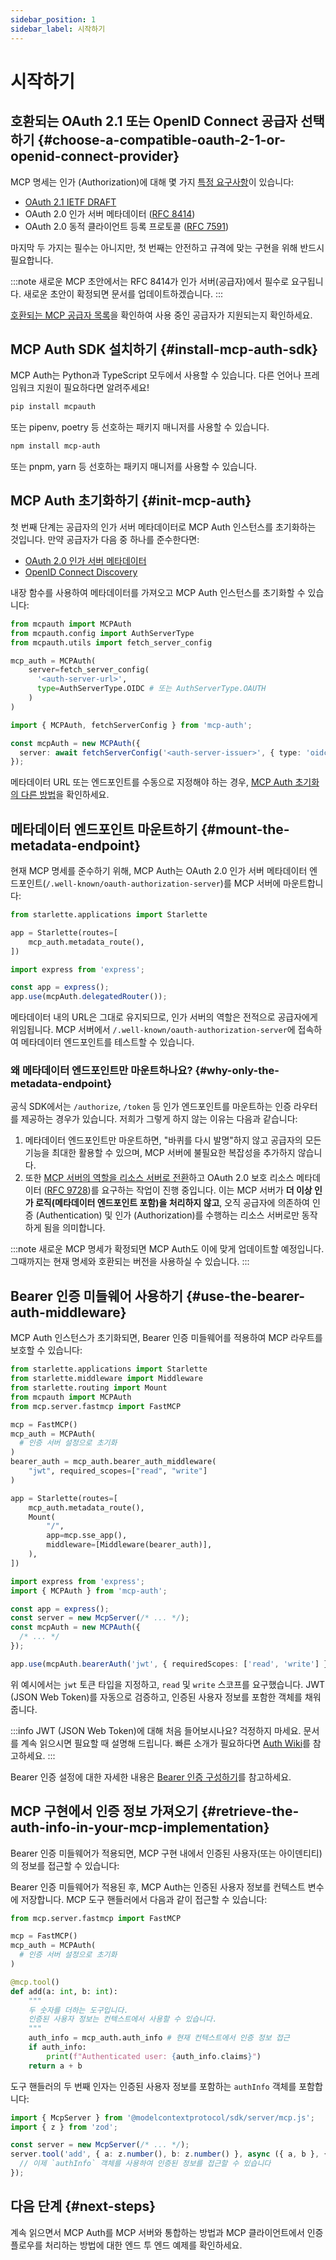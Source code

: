 ```yaml
---
sidebar_position: 1
sidebar_label: 시작하기
---
```



# 시작하기

## 호환되는 OAuth 2.1 또는 OpenID Connect 공급자 선택하기 \{#choose-a-compatible-oauth-2-1-or-openid-connect-provider}

MCP 명세는 인가 (Authorization)에 대해 몇 가지 [특정 요구사항](https://modelcontextprotocol.io/specification/2025-03-26/basic/authorization#1-3-standards-compliance)이 있습니다:

- [OAuth 2.1 IETF DRAFT](https://datatracker.ietf.org/doc/html/draft-ietf-oauth-v2-1-12)
- OAuth 2.0 인가 서버 메타데이터 ([RFC 8414](https://datatracker.ietf.org/doc/html/rfc8414))
- OAuth 2.0 동적 클라이언트 등록 프로토콜 ([RFC 7591](https://datatracker.ietf.org/doc/html/rfc7591))

마지막 두 가지는 필수는 아니지만, 첫 번째는 안전하고 규격에 맞는 구현을 위해 반드시 필요합니다.

:::note
새로운 MCP 초안에서는 RFC 8414가 인가 서버(공급자)에서 필수로 요구됩니다. 새로운 초안이 확정되면 문서를 업데이트하겠습니다.
:::

[호환되는 MCP 공급자 목록](./provider-list.mdx)을 확인하여 사용 중인 공급자가 지원되는지 확인하세요.

## MCP Auth SDK 설치하기 \{#install-mcp-auth-sdk}

MCP Auth는 Python과 TypeScript 모두에서 사용할 수 있습니다. 다른 언어나 프레임워크 지원이 필요하다면 알려주세요!

<Tabs groupId="sdk">
<TabItem value="python" label="Python">

```bash
pip install mcpauth
```

또는 pipenv, poetry 등 선호하는 패키지 매니저를 사용할 수 있습니다.

</TabItem>
<TabItem value="node" label="Node.js">

```bash
npm install mcp-auth
```

또는 pnpm, yarn 등 선호하는 패키지 매니저를 사용할 수 있습니다.

</TabItem>
</Tabs>

## MCP Auth 초기화하기 \{#init-mcp-auth}

첫 번째 단계는 공급자의 인가 서버 메타데이터로 MCP Auth 인스턴스를 초기화하는 것입니다. 만약 공급자가 다음 중 하나를 준수한다면:

- [OAuth 2.0 인가 서버 메타데이터](https://datatracker.ietf.org/doc/html/rfc8414)
- [OpenID Connect Discovery](https://openid.net/specs/openid-connect-discovery-1_0.html)

내장 함수를 사용하여 메타데이터를 가져오고 MCP Auth 인스턴스를 초기화할 수 있습니다:

<Tabs groupId="sdk">
<TabItem value="python" label="Python">

```python
from mcpauth import MCPAuth
from mcpauth.config import AuthServerType
from mcpauth.utils import fetch_server_config

mcp_auth = MCPAuth(
    server=fetch_server_config(
      '<auth-server-url>',
      type=AuthServerType.OIDC # 또는 AuthServerType.OAUTH
    )
)
```

</TabItem>
<TabItem value="node" label="Node.js">

```ts
import { MCPAuth, fetchServerConfig } from 'mcp-auth';

const mcpAuth = new MCPAuth({
  server: await fetchServerConfig('<auth-server-issuer>', { type: 'oidc' }), // 또는 'oauth'
});
```

</TabItem>
</Tabs>

메타데이터 URL 또는 엔드포인트를 수동으로 지정해야 하는 경우, [MCP Auth 초기화의 다른 방법](./configure-server/mcp-auth.mdx#other-ways)을 확인하세요.

## 메타데이터 엔드포인트 마운트하기 \{#mount-the-metadata-endpoint}

현재 MCP 명세를 준수하기 위해, MCP Auth는 OAuth 2.0 인가 서버 메타데이터 엔드포인트(`/.well-known/oauth-authorization-server`)를 MCP 서버에 마운트합니다:

<Tabs groupId="sdk">
<TabItem value="python" label="Python">

```python
from starlette.applications import Starlette

app = Starlette(routes=[
    mcp_auth.metadata_route(),
])
```

</TabItem>
<TabItem value="node" label="Node.js">

```ts
import express from 'express';

const app = express();
app.use(mcpAuth.delegatedRouter());
```

</TabItem>
</Tabs>

메타데이터 내의 URL은 그대로 유지되므로, 인가 서버의 역할은 전적으로 공급자에게 위임됩니다. MCP 서버에서 `/.well-known/oauth-authorization-server`에 접속하여 메타데이터 엔드포인트를 테스트할 수 있습니다.

### 왜 메타데이터 엔드포인트만 마운트하나요? \{#why-only-the-metadata-endpoint}

공식 SDK에서는 `/authorize`, `/token` 등 인가 엔드포인트를 마운트하는 인증 라우터를 제공하는 경우가 있습니다. 저희가 그렇게 하지 않는 이유는 다음과 같습니다:

1. 메타데이터 엔드포인트만 마운트하면, "바퀴를 다시 발명"하지 않고 공급자의 모든 기능을 최대한 활용할 수 있으며, MCP 서버에 불필요한 복잡성을 추가하지 않습니다.
2. 또한 [MCP 서버의 역할을 리소스 서버로 전환](https://github.com/modelcontextprotocol/modelcontextprotocol/issues/205)하고 OAuth 2.0 보호 리소스 메타데이터 ([RFC 9728](https://datatracker.ietf.org/doc/html/rfc9728))를 요구하는 작업이 진행 중입니다. 이는 MCP 서버가 **더 이상 인가 로직(메타데이터 엔드포인트 포함)을 처리하지 않고**, 오직 공급자에 의존하여 인증 (Authentication) 및 인가 (Authorization)를 수행하는 리소스 서버로만 동작하게 됨을 의미합니다.

:::note
새로운 MCP 명세가 확정되면 MCP Auth도 이에 맞게 업데이트할 예정입니다. 그때까지는 현재 명세와 호환되는 버전을 사용하실 수 있습니다.
:::

## Bearer 인증 미들웨어 사용하기 \{#use-the-bearer-auth-middleware}

MCP Auth 인스턴스가 초기화되면, Bearer 인증 미들웨어를 적용하여 MCP 라우트를 보호할 수 있습니다:

<Tabs groupId="sdk">
<TabItem value="python" label="Python">

```python
from starlette.applications import Starlette
from starlette.middleware import Middleware
from starlette.routing import Mount
from mcpauth import MCPAuth
from mcp.server.fastmcp import FastMCP

mcp = FastMCP()
mcp_auth = MCPAuth(
  # 인증 서버 설정으로 초기화
)
bearer_auth = mcp_auth.bearer_auth_middleware(
    "jwt", required_scopes=["read", "write"]
)

app = Starlette(routes=[
    mcp_auth.metadata_route(),
    Mount(
        "/",
        app=mcp.sse_app(),
        middleware=[Middleware(bearer_auth)],
    ),
])
```

</TabItem>
<TabItem value="node" label="Node.js">

```ts
import express from 'express';
import { MCPAuth } from 'mcp-auth';

const app = express();
const server = new McpServer(/* ... */);
const mcpAuth = new MCPAuth({
  /* ... */
});

app.use(mcpAuth.bearerAuth('jwt', { requiredScopes: ['read', 'write'] }));
```

</TabItem>
</Tabs>

위 예시에서는 `jwt` 토큰 타입을 지정하고, `read` 및 `write` 스코프를 요구했습니다. JWT (JSON Web Token)를 자동으로 검증하고, 인증된 사용자 정보를 포함한 객체를 채워줍니다.

:::info
JWT (JSON Web Token)에 대해 처음 들어보시나요? 걱정하지 마세요. 문서를 계속 읽으시면 필요할 때 설명해 드립니다. 빠른 소개가 필요하다면 [Auth Wiki](https://auth.wiki/jwt)를 참고하세요.
:::

Bearer 인증 설정에 대한 자세한 내용은 [Bearer 인증 구성하기](./configure-server/bearer-auth.mdx)를 참고하세요.

## MCP 구현에서 인증 정보 가져오기 \{#retrieve-the-auth-info-in-your-mcp-implementation}

Bearer 인증 미들웨어가 적용되면, MCP 구현 내에서 인증된 사용자(또는 아이덴티티)의 정보를 접근할 수 있습니다:

<Tabs groupId="sdk">
<TabItem value="python" label="Python">

Bearer 인증 미들웨어가 적용된 후, MCP Auth는 인증된 사용자 정보를 컨텍스트 변수에 저장합니다. MCP 도구 핸들러에서 다음과 같이 접근할 수 있습니다:

```python
from mcp.server.fastmcp import FastMCP

mcp = FastMCP()
mcp_auth = MCPAuth(
  # 인증 서버 설정으로 초기화
)

@mcp.tool()
def add(a: int, b: int):
    """
    두 숫자를 더하는 도구입니다.
    인증된 사용자 정보는 컨텍스트에서 사용할 수 있습니다.
    """
    auth_info = mcp_auth.auth_info # 현재 컨텍스트에서 인증 정보 접근
    if auth_info:
        print(f"Authenticated user: {auth_info.claims}")
    return a + b
```

</TabItem>
<TabItem value="node" label="Node.js">

도구 핸들러의 두 번째 인자는 인증된 사용자 정보를 포함하는 `authInfo` 객체를 포함합니다:

```ts
import { McpServer } from '@modelcontextprotocol/sdk/server/mcp.js';
import { z } from 'zod';

const server = new McpServer(/* ... */);
server.tool('add', { a: z.number(), b: z.number() }, async ({ a, b }, { authInfo }) => {
  // 이제 `authInfo` 객체를 사용하여 인증된 정보를 접근할 수 있습니다
});
```

</TabItem>
</Tabs>

## 다음 단계 \{#next-steps}

계속 읽으면서 MCP Auth를 MCP 서버와 통합하는 방법과 MCP 클라이언트에서 인증 플로우를 처리하는 방법에 대한 엔드 투 엔드 예제를 확인하세요.
